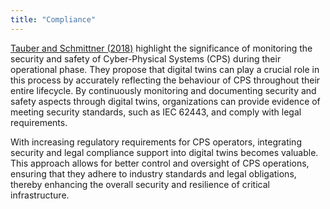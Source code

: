 ```yaml
---
title: "Compliance"
---
```


[Tauber and Schmittner (2018)](https://people.fh-burgenland.at/server/api/core/bitstreams/eb7e0bd4-82d7-46a7-8df7-cce17dd8a8f3/content) highlight the significance of monitoring the security and safety of Cyber-Physical Systems (CPS) during their operational phase. They propose that digital twins can play a crucial role in this process by accurately reflecting the behaviour of CPS throughout their entire lifecycle. By continuously monitoring and documenting security and safety aspects through digital twins, organizations can provide evidence of meeting security standards, such as IEC 62443, and comply with legal requirements.

With increasing regulatory requirements for CPS operators, integrating security and legal compliance support into digital twins becomes valuable. This approach allows for better control and oversight of CPS operations, ensuring that they adhere to industry standards and legal obligations, thereby enhancing the overall security and resilience of critical infrastructure.
